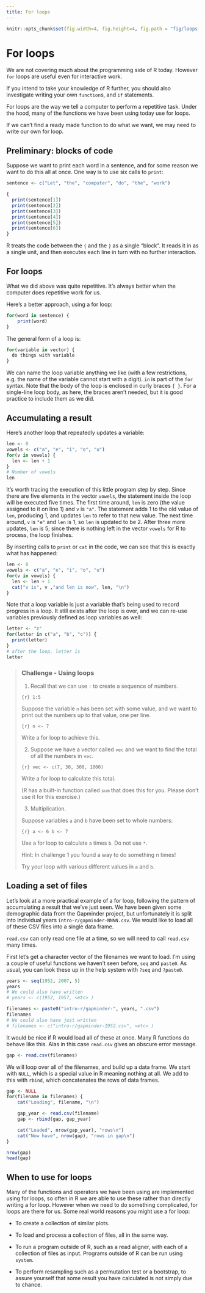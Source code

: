```yaml
---
title: For loops
---
```


```r
knitr::opts_chunk$set(fig.width=4, fig.height=4, fig.path = "fig/loops-")
```

# For loops

We are not covering much about the programming side of R today. However `for` loops are useful even for interactive work.

If you intend to take your knowledge of R further, you should also investigate writing your own `function`s, and `if` statements.

For loops are the way we tell a computer to perform a repetitive task. Under the hood, many of the functions we have been using today use for loops.

If we can't find a ready made function to do what we want, we may need to write our own for loop.

## Preliminary: blocks of code

Suppose we want to print each word in a sentence, and for some reason we want to do this all at once. One way is to use six calls to `print`:

```r
sentence <- c("Let", "the", "computer", "do", "the", "work")

{
  print(sentence[1])
  print(sentence[2])
  print(sentence[3])
  print(sentence[4])
  print(sentence[5])
  print(sentence[6])
}
```

R treats the code between the `{` and the `}` as a single "block". It reads it in as a single unit, and then executes each line in turn with no further interaction.

## For loops

What we did above was quite repetitive. It's always better when the computer does repetitive work for us.

Here's a better approach, using a for loop:

```r
for(word in sentence) {
    print(word)
}
```

The general form of a loop is:

```r
for(variable in vector) {
  do things with variable
}
```

We can name the loop variable anything we like (with a few restrictions, e.g. the name of the variable cannot start with a digit). `in` is part of the `for` syntax. Note that the body of the loop is enclosed in curly braces `{ }`. For a single-line loop body, as here, the braces aren't needed, but it is good practice to include them as we did.


## Accumulating a result

Here's another loop that repeatedly updates a variable:

```r
len <- 0
vowels <- c("a", "e", "i", "o", "u")
for(v in vowels) {
  len <- len + 1
}
# Number of vowels
len
```


It's worth tracing the execution of this little program step by step.
Since there are five elements in the vector `vowels`, the statement inside the loop will be executed five times.
The first time around, `len` is zero (the value assigned to it on line 1) and `v` is `"a"`.
The statement adds 1 to the old value of `len`, producing 1, and updates `len` to refer to that new value.
The next time around, `v` is `"e"` and `len` is 1, so `len` is updated to be 2.
After three more updates, `len` is 5; since there is nothing left in the vector `vowels` for R to process, the loop finishes.

By inserting calls to `print` or `cat` in the code, we can see that this is exactly what has happened:

```r
len <- 0
vowels <- c("a", "e", "i", "o", "u")
for(v in vowels) {
  len <- len + 1
  cat("v is", v ,"and len is now", len, "\n")
}
```

Note that a loop variable is just a variable that's being used to record progress in a loop.
It still exists after the loop is over, and we can re-use variables previously defined as loop variables as well:

```r
letter <- "z"
for(letter in c("a", "b", "c")) {
  print(letter)
}
# after the loop, letter is
letter
```


> ### Challenge - Using loops {.challenge}
>
> 1. Recall that we can use `:` to create a sequence of numbers.
>
> ```{r}
> 1:5
> ```
>
> Suppose the variable `n` has been set with some value, and we want to print out the numbers up to that value, one per line.
>
> ```{r}
> n <- 7
> ```
>
> Write a for loop to achieve this.
>
>
> 2. Suppose we have a vector called `vec` and we want to find the total of all the numbers in `vec`.
>
> ```{r}
> vec <- c(7, 30, 300, 1000)
> ```
>
> Write a for loop to calculate this total.
>
> (R has a built-in function called `sum` that does this for you.
> Please don't use it for this exercise.)
>
>
> 3. Multiplication.
>
> Suppose variables `a` and `b` have been set to whole numbers:
>
> ```{r}
> a <- 6
> b <- 7
> ```
>
> Use a for loop to calculate `a` times `b`. Do not use `*`.
>
> Hint: In challenge 1 you found a way to do something n times!
>
> Try your loop with various different values in `a` and `b`.
>


## Loading a set of files

Let's look at a more practical example of a for loop, following the pattern of accumulating a result that we've just seen. We have been given some demographic data from the Gapminder project, but unfortunately it is split into individual years `intro-r/gapminder-NNNN.csv`. We would like to load all of these CSV files into a single data frame.

`read.csv` can only read one file at a time, so we will need to call `read.csv` many times.

First let's get a character vector of the filenames we want to load. I'm using a couple of useful functions we haven't seen before, `seq` and `paste0`. As usual, you can look these up in the help system with `?seq` and `?paste0`.

```r
years <- seq(1952, 2007, 5)
years
# We could also have written
# years <- c(1952, 1957, <etc> )
```

```r
filenames <- paste0("intro-r/gapminder-", years, ".csv")
filenames
# We could also have just written
# filenames <- c("intro-r/gapminder-1952.csv", <etc> )
```

It would be nice if R would load all of these at once. Many R functions do behave like this. Alas in this case `read.csv` gives an obscure error message.

```r
gap <- read.csv(filenames)
```

We will loop over all of the filenames, and build up a data frame. We start with `NULL`, which is a special value in R meaning nothing at all. We add to this with `rbind`, which concatenates the rows of data frames.

```r
gap <- NULL
for(filename in filenames) {
    cat("Loading", filename, "\n")

    gap_year <- read.csv(filename)
    gap <- rbind(gap, gap_year)

    cat("Loaded", nrow(gap_year), "rows\n")
    cat("Now have", nrow(gap), "rows in gap\n")
}

nrow(gap)
head(gap)
```


## When to use for loops

Many of the functions and operators we have been using are implemented using for loops, so often in R we are able to use these rather than directly writing a for loop. However when we need to do something complicated, for loops are there for us. Some real world reasons you might use a for loop:

* To create a collection of similar plots.

* To load and process a collection of files, all in the same way.

* To run a program outside of R, such as a read aligner, with each of a collection of files as input. Programs outside of R can be run using `system`.

* To perform resampling such as a permutation test or a bootstrap, to assure yourself that some result you have calculated is not simply due to chance.
